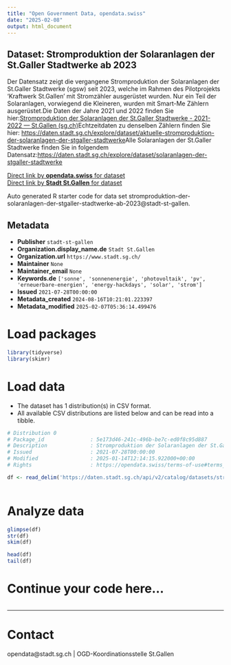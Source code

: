```yaml
---
title: "Open Government Data, opendata.swiss"
date: "2025-02-08"
output: html_document
---
```


## Dataset: Stromproduktion der Solaranlagen der St.Galler Stadtwerke ab 2023

Der Datensatz zeigt die vergangene Stromproduktion der Solaranlagen der St.Galler Stadtwerke (sgsw) seit 2023, welche im Rahmen des Pilotprojekts 'Kraftwerk St.Gallen' mit Stromzähler ausgerüstet wurden. Nur ein Teil der Solaranlagen, vorwiegend die Kleineren, wurden mit Smart-Me Zählern ausgerüstet.Die Daten der Jahre 2021 und 2022 finden Sie hier:[Stromproduktion der Solaranlagen der St.Galler Stadtwerke - 2021-2022 — St.Gallen (sg.ch)](https://daten.stadt.sg.ch/explore/dataset/stromproduktion-der-solaranlagen-der-stgaller-stadtwerke-2021-2022/table/?disjunctive.name&disjunctive.name_des_smart_me_zahlers&disjunctive.modultyp&disjunctive.leistung_modul_in_wp&sort=-additional_energy_import)Echtzeitdaten zu denselben Zählern finden Sie hier: [https://daten.stadt.sg.ch/explore/dataset/aktuelle-stromproduktion-der-solaranlagen-der-stgaller-stadtwerke](https://daten.stadt.sg.ch/explore/dataset/aktuelle-stromproduktion-der-solaranlagen-der-stgaller-stadtwerke)Alle Solaranlagen der St.Galler Stadtwerke finden Sie in folgendem Datensatz:[https://daten.stadt.sg.ch/explore/dataset/solaranlagen-der-stgaller-stadtwerke](https://daten.stadt.sg.ch/explore/dataset/solaranlagen-der-stgaller-stadtwerke)

[Direct link by **opendata.swiss** for dataset](https://opendata.swiss/de/dataset/stromproduktion-der-solaranlagen-der-st-galler-stadtwerke-ab-2023)<br>
[Direct link by **Stadt St.Gallen** for dataset](https://daten.stadt.sg.ch/explore/dataset/stromproduktion-der-solaranlagen-der-stgaller-stadtwerke-ab-2023/)

Auto generated R starter code for data set stromproduktion-der-solaranlagen-der-stgaller-stadtwerke-ab-2023@stadt-st-gallen.

## Metadata

- **Publisher** `stadt-st-gallen`
- **Organization.display_name.de** `Stadt St.Gallen`
- **Organization.url** `https://www.stadt.sg.ch/`
- **Maintainer** `None`
- **Maintainer_email** `None`
- **Keywords.de** `['sonne', 'sonnenenergie', 'photovoltaik', 'pv', 'erneuerbare-energien', 'energy-hackdays', 'solar', 'strom']`
- **Issued** `2021-07-28T00:00:00`
- **Metadata_created** `2024-08-16T10:21:01.223397`
- **Metadata_modified** `2025-02-07T05:36:14.499476`


# Load packages

```r

library(tidyverse)
library(skimr)

```

# Load data

-   The dataset has 1 distribution(s) in CSV format.
-   All available CSV distributions are listed below and can be read into a tibble.

```r

# Distribution 0
# Package_id               : 5e173d46-241c-496b-be7c-ed0f8c95d887
# Description              : Stromproduktion der Solaranlagen der St.Galler Stadtwerke ab 2023 (csv)
# Issued                   : 2021-07-28T00:00:00
# Modified                 : 2025-01-14T12:14:15.922000+00:00
# Rights                   : https://opendata.swiss/terms-of-use#terms_by

df <- read_delim('https://daten.stadt.sg.ch/api/v2/catalog/datasets/stromproduktion-der-solaranlagen-der-stgaller-stadtwerke-ab-2023/exports/csv?use_labels=true')



```

# Analyze data

```r

glimpse(df)
str(df)
skim(df)

head(df)
tail(df)

```

# Continue your code here...

```r

```

------------------------------------------------------------------------

# Contact

opendata@stadt.sg.ch | OGD-Koordinationsstelle St.Gallen
